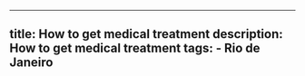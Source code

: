 ---
  title: How to get medical treatment
  description: How to get medical treatment
  tags:
    - Rio de Janeiro
  ---